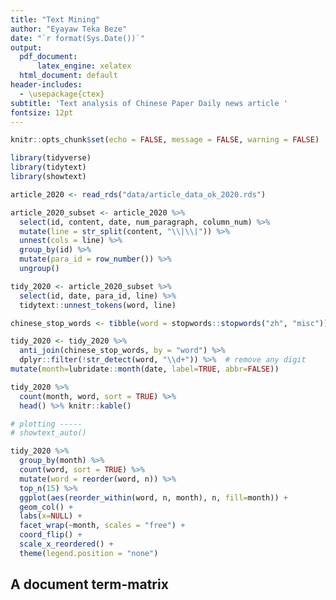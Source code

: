 ```yaml
---
title: "Text Mining"
author: "Eyayaw Teka Beze"
date: "`r format(Sys.Date())`"
output:
  pdf_document: 
      latex_engine: xelatex
  html_document: default
header-includes:
  - \usepackage{ctex}
subtitle: 'Text analysis of Chinese Paper Daily news article '
fontsize: 12pt
---
```


```r
knitr::opts_chunk$set(echo = FALSE, message = FALSE, warning = FALSE)
```

```r
library(tidyverse)
library(tidytext)
library(showtext)
```

```r
article_2020 <- read_rds("data/article_data_ok_2020.rds")

article_2020_subset <- article_2020 %>%
  select(id, content, date, num_paragraph, column_num) %>%
  mutate(line = str_split(content, "\\|\\|")) %>%
  unnest(cols = line) %>%
  group_by(id) %>%
  mutate(para_id = row_number()) %>%
  ungroup()

tidy_2020 <- article_2020_subset %>%
  select(id, date, para_id, line) %>%
  tidytext::unnest_tokens(word, line)

chinese_stop_words <- tibble(word = stopwords::stopwords("zh", "misc"))

tidy_2020 <- tidy_2020 %>%
  anti_join(chinese_stop_words, by = "word") %>%
  dplyr::filter(!str_detect(word, "\\d+")) %>%  # remove any digit
mutate(month=lubridate::month(date, label=TRUE, abbr=FALSE))

tidy_2020 %>% 
  count(month, word, sort = TRUE) %>% 
  head() %>% knitr::kable()

# plotting -----
# showtext_auto()

tidy_2020 %>% 
  group_by(month) %>% 
  count(word, sort = TRUE) %>%
  mutate(word = reorder(word, n)) %>%
  top_n(15) %>% 
  ggplot(aes(reorder_within(word, n, month), n, fill=month)) +
  geom_col() +
  labs(x=NULL) +
  facet_wrap(~month, scales = "free") +
  coord_flip() +
  scale_x_reordered() + 
  theme(legend.position = "none")


```

## A document term-matrix

